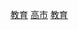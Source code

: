 {{catmore|高雄市}}
{{臺灣行政區劃分類導航|教育}}

[[Category:高雄市|教育]]
[[Category:臺灣各城市教育|高市]]
[[Category:高雄市社會|教育]]